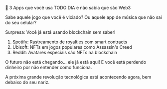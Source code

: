 🤯 3 Apps que você usa TODO DIA e não sabia que são Web3

Sabe aquele jogo que você é viciado? Ou aquele app de música que não sai do seu celular?

Surpresa: Você já está usando blockchain sem saber!

1. Spotify: Rastreamento de royalties com smart contracts
2. Ubisoft: NFTs em jogos populares como Assassin's Creed
3. Reddit: Avatares especiais são NFTs na blockchain

O futuro não está chegando... ele já está aqui! E você está perdendo dinheiro por não entender como funciona.

A próxima grande revolução tecnológica está acontecendo agora, bem debaixo do seu nariz.
